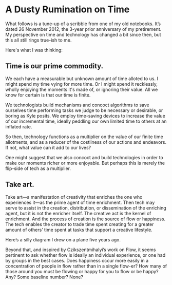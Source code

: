 # A Dusty Rumination on Time

What follows is a tune-up of a scribble from one of my old notebooks. It’s dated 26 November 2012, the 3-year prior anniversary of my pretirement. My perspective on time and technology has changed a bit since then, but this all still rings true-ish to me.

Here's what I was thinking:

## Time is our prime commodity.

We each have a measurable but unknown amount of time alloted to us. I might spend my time vying for more time. Or I might spend it recklessly, wholly enjoying the moments it's made of, or ignoring their value. All we know for certain is that our time is finite.

We technologists build mechanisms and concoct algorithms to save ourselves time performing tasks we judge to be necessary or desirable, or boring as Kyle posits. We employ time-saving devices to increase the value of our incremental time, ideally peddling our own limited time to others at an inflated rate.

So then, technology functions as a multiplier on the value of our finite time allotments, and as a reducer of the costliness of our actions and endeavors. If not, what value can it add to our lives?

One might suggest that we also concoct and build technologies in order to make our moments richer or more enjoyable. But perhaps this is merely the flip-side of tech as a multiplier.

## Take art.

Take art—a manifestation of creativity that enriches the one who experiences it—as the prime agent of time enrichment. Then tech may serve to assist in the creation, distribution, or dissemination of the enriching agent, but it is not the enricher itself. The creative act is the kernel of enrichment. And the process of creation is the source of flow or happiness. The tech enables the creator to trade time spent creating for a greater amount of others’ time spent at tasks that support a creative lifestyle.

Here’s a silly diagram I drew on a plane five years ago.

Beyond that, and inspired by Czikszentmihalyi’s work on Flow, it seems pertinent to ask whether flow is ideally an individual experience, or one had by groups in the best cases. Does happiness occur more easily in a concentration of people in flow rather than in a single flow-er? How many of those around you must be flowing or happy for you to flow or be happy? Any? Some baseline number? None?
